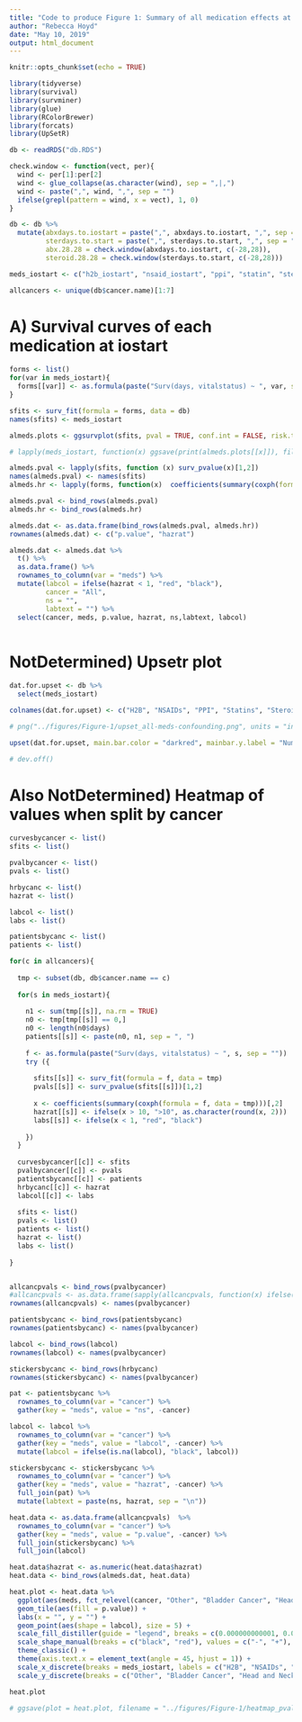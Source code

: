 ```yaml
---
title: "Code to produce Figure 1: Summary of all medication effects at iostart"
author: "Rebecca Hoyd"
date: "May 10, 2019"
output: html_document
---
```


```r
knitr::opts_chunk$set(echo = TRUE)

library(tidyverse)
library(survival)
library(survminer)
library(glue)
library(RColorBrewer)
library(forcats)
library(UpSetR)
```

```r
db <- readRDS("db.RDS")
```

```r
check.window <- function(vect, per){
  wind <- per[1]:per[2]
  wind <- glue_collapse(as.character(wind), sep = ",|,")
  wind <- paste(",", wind, ",", sep = "")
  ifelse(grepl(pattern = wind, x = vect), 1, 0)
}

db <- db %>%
  mutate(abxdays.to.iostart = paste(",", abxdays.to.iostart, ",", sep = ""),
         sterdays.to.start = paste(",", sterdays.to.start, ",", sep = ""),
         abx.28.28 = check.window(abxdays.to.iostart, c(-28,28)),
         steroid.28.28 = check.window(sterdays.to.start, c(-28,28)))
```


```r
meds_iostart <- c("h2b_iostart", "nsaid_iostart", "ppi", "statin", "steroid.28.28", "abx.28.28")

allcancers <- unique(db$cancer.name)[1:7]
```

# A) Survival curves of each medication at iostart

```r
forms <- list()
for(var in meds_iostart){
  forms[[var]] <- as.formula(paste("Surv(days, vitalstatus) ~ ", var, sep = ""))
}

sfits <- surv_fit(formula = forms, data = db)
names(sfits) <- meds_iostart

almeds.plots <- ggsurvplot(sfits, pval = TRUE, conf.int = FALSE, risk.table = TRUE,title = "", legend.title = "", legend.labs = list(c("Not prescribed", "Prescribed")), ylab = "", xlab = "Days", palette = c("slateblue2", "lightsalmon2"), fontsize = 6, font.legend = list(size = 12))
```

```r
# lapply(meds_iostart, function(x) ggsave(print(almeds.plots[[x]]), filename = paste("../figures/Figure-1/surv-curve_", x, ".png", sep = ""), device = "png"))
```

```r
almeds.pval <- lapply(sfits, function (x) surv_pvalue(x)[1,2])
names(almeds.pval) <- names(sfits)
almeds.hr <- lapply(forms, function(x)  coefficients(summary(coxph(formula = x, data = db)))[,2])

almeds.pval <- bind_rows(almeds.pval)
almeds.hr <- bind_rows(almeds.hr)

almeds.dat <- as.data.frame(bind_rows(almeds.pval, almeds.hr))
rownames(almeds.dat) <- c("p.value", "hazrat")

almeds.dat <- almeds.dat %>%
  t() %>%
  as.data.frame() %>%
  rownames_to_column(var = "meds") %>%
  mutate(labcol = ifelse(hazrat < 1, "red", "black"),
         cancer = "All",
         ns = "", 
         labtext = "") %>%
  select(cancer, meds, p.value, hazrat, ns,labtext, labcol)
  
```

# NotDetermined) Upsetr plot

```r
dat.for.upset <- db %>%
  select(meds_iostart)

colnames(dat.for.upset) <- c("H2B", "NSAIDs", "PPI", "Statins", "Steroids", "Antibiotics")
```

```r
# png("../figures/Figure-1/upset_all-meds-confounding.png", units = "in", height = 5, width = 8, res = 600)

upset(dat.for.upset, main.bar.color = "darkred", mainbar.y.label = "Number of Patients", matrix.color = "dark blue", sets.x.label = "")

# dev.off()
```


# Also NotDetermined) Heatmap of values when split by cancer

```r
curvesbycancer <- list()
sfits <- list()

pvalbycancer <- list()
pvals <- list()

hrbycanc <- list()
hazrat <- list()

labcol <- list()
labs <- list()

patientsbycanc <- list()
patients <- list()

for(c in allcancers){
  
  tmp <- subset(db, db$cancer.name == c)
  
  for(s in meds_iostart){
    
    n1 <- sum(tmp[[s]], na.rm = TRUE)
    n0 <- tmp[tmp[[s]] == 0,]
    n0 <- length(n0$days)
    patients[[s]] <- paste(n0, n1, sep = ", ")
    
    f <- as.formula(paste("Surv(days, vitalstatus) ~ ", s, sep = ""))
    try ({
      
      sfits[[s]] <- surv_fit(formula = f, data = tmp)
      pvals[[s]] <- surv_pvalue(sfits[[s]])[1,2]
      
      x <- coefficients(summary(coxph(formula = f, data = tmp)))[,2]
      hazrat[[s]] <- ifelse(x > 10, ">10", as.character(round(x, 2)))
      labs[[s]] <- ifelse(x < 1, "red", "black")
      
    })
  }
  
  curvesbycancer[[c]] <- sfits
  pvalbycancer[[c]] <- pvals
  patientsbycanc[[c]] <- patients
  hrbycanc[[c]] <- hazrat
  labcol[[c]] <- labs
  
  sfits <- list()
  pvals <- list()
  patients <- list()
  hazrat <- list()
  labs <- list()
  
}


allcancpvals <- bind_rows(pvalbycancer)
#allcancpvals <- as.data.frame(sapply(allcancpvals, function(x) ifelse(is.na(x), 10, x)))
rownames(allcancpvals) <- names(pvalbycancer)

patientsbycanc <- bind_rows(patientsbycanc)
rownames(patientsbycanc) <- names(pvalbycancer)

labcol <- bind_rows(labcol) 
rownames(labcol) <- names(pvalbycancer)

stickersbycanc <- bind_rows(hrbycanc)
rownames(stickersbycanc) <- names(pvalbycancer)
```

```r
pat <- patientsbycanc %>%
  rownames_to_column(var = "cancer") %>%
  gather(key = "meds", value = "ns", -cancer)

labcol <- labcol %>%
  rownames_to_column(var = "cancer") %>%
  gather(key = "meds", value = "labcol", -cancer) %>%
  mutate(labcol = ifelse(is.na(labcol), "black", labcol))

stickersbycanc <- stickersbycanc %>%
  rownames_to_column(var = "cancer") %>%
  gather(key = "meds", value = "hazrat", -cancer) %>%
  full_join(pat) %>%
  mutate(labtext = paste(ns, hazrat, sep = "\n"))

heat.data <- as.data.frame(allcancpvals)  %>%
  rownames_to_column(var = "cancer") %>%
  gather(key = "meds", value = "p.value", -cancer) %>%
  full_join(stickersbycanc) %>%
  full_join(labcol)
```

```r
heat.data$hazrat <- as.numeric(heat.data$hazrat)
heat.data <- bind_rows(almeds.dat, heat.data)
```

```r
heat.plot <- heat.data %>%
  ggplot(aes(meds, fct_relevel(cancer, "Other", "Bladder Cancer", "Head and Neck Carcinoma", "Melanoma", "Non-Small Cell Lung Cancer", "Renal Cell Carcinoma", "Sarcoma", "All"))) +
  geom_tile(aes(fill = p.value)) +
  labs(x = "", y = "") +
  geom_point(aes(shape = labcol), size = 5) +
  scale_fill_distiller(guide = "legend", breaks = c(0.000000000001, 0.01, 0.02, 0.03, 0.04, 0.05, 0.1, 0.2, 0.5, 1), limits = c(0, 1), values = c(0.000000000001, 0.01, 0.02, 0.03, 0.04, 0.05, 0.1, 0.2, 0.5, 1), type = "div", palette = "RdBu", direction = 1, labels = c("<0.01", "0.01", "0.02","0.03", "0.04","0.05","0.1", "0.2", "0.5", "1")) +
  scale_shape_manual(breaks = c("black", "red"), values = c("-", "+"), labels = c("HR>1", "HR<1"), name = "Direction") +
  theme_classic() +
  theme(axis.text.x = element_text(angle = 45, hjust = 1)) +
  scale_x_discrete(breaks = meds_iostart, labels = c("H2B", "NSAIDs", "PPI", "Statins", "Steroids", "Antibiotics")) +
  scale_y_discrete(breaks = c("Other", "Bladder Cancer", "Head and Neck Carcinoma", "Melanoma", "Non-Small Cell Lung Cancer", "Renal Cell Carcinoma", "Sarcoma", "All"), labels = c("Other", "Bladder Cancer", "Head and Neck\nCarcinoma", "Melanoma", "Non-Small Cell\nLung Cancer", "Renal Cell\nCarcinoma", "Sarcoma", "All"))

heat.plot

```

```r
# ggsave(plot = heat.plot, filename = "../figures/Figure-1/heatmap_pvalues-by-cancer.png", width = 5, height = 7, device = "png")
```